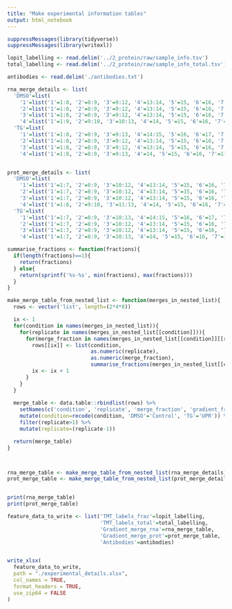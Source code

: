 ```yaml
---
title: "Make experimental information tables"
output: html_notebook
---
```


```r
suppressMessages(library(tidyverse))
suppressMessages(library(writexl))
```

```r
lopit_labelling <- read.delim('../2_protein/raw/sample_info.tsv')
total_labelling <- read.delim('../2_protein/raw/sample_info_total.tsv')
```

```r
antibodies <- read.delim('./antibodies.txt')
```



```r
rna_merge_details <- list(
  'DMSO'=list(
    '1'=list('1'=1:8, '2'=8:9, '3'=9:12, '4'=13:14, '5'=15, '6'=16, '7'=17, '8'=18:21),
    '2'=list('1'=1:8, '2'=8:9, '3'=9:12, '4'=13:14, '5'=15, '6'=16, '7'=17, '8'=18:21),
    '3'=list('1'=1:8, '2'=8:9, '3'=9:12, '4'=13:14, '5'=15, '6'=16, '7'=17, '8'=18:21),
    '4'=list('1'=1:9, '2'=9:10, '3'=10:13, '4'=14, '5'=15, '6'=16, '7'=17, '8'=18:21)),
  'TG'=list(
    '1'=list('1'=1:8, '2'=8:9, '3'=9:13, '4'=14:15, '5'=16, '6'=17, '7'=18, '8'=19:21),
    '2'=list('1'=1:8, '2'=8:9, '3'=9:12, '4'=13:14, '5'=15, '6'=16, '7'=17, '8'=18:21),
    '3'=list('1'=1:8, '2'=8:9, '3'=9:12, '4'=13:14, '5'=15, '6'=16, '7'=17, '8'=18:21),
    '4'=list('1'=1:8, '2'=8:9, '3'=9:13, '4'=14, '5'=15, '6'=16, '7'=17, '8'=18:21)))


prot_merge_details <- list(
  'DMSO'=list(
    '1'=list('1'=1:7, '2'=8:9, '3'=10:12, '4'=13:14, '5'=15, '6'=16, '7'=17, '8'=18:21),
    '2'=list('1'=1:7, '2'=8:9, '3'=10:12, '4'=13:14, '5'=15, '6'=16, '7'=17, '8'=18:21),
    '3'=list('1'=1:7, '2'=8:9, '3'=10:12, '4'=13:14, '5'=15, '6'=16, '7'=17, '8'=18:21),
    '4'=list('1'=1:8, '2'=9:10, '3'=11:13, '4'=14, '5'=15, '6'=16, '7'=17, '8'=18:21)),
  'TG'=list(
    '1'=list('1'=1:7, '2'=8:9, '3'=10:13, '4'=14:15, '5'=16, '6'=17, '7'=18, '8'=19:21),
    '2'=list('1'=1:7, '2'=8:9, '3'=10:12, '4'=13:14, '5'=15, '6'=16, '7'=17, '8'=18:21),
    '3'=list('1'=1:7, '2'=8:9, '3'=10:12, '4'=13:14, '5'=15, '6'=16, '7'=17, '8'=18:21),
    '4'=list('1'=1:7, '2'=8:9, '3'=10:13, '4'=14, '5'=15, '6'=16, '7'=17, '8'=18:21)))

```


```r
summarise_fractions <- function(fractions){
  if(length(fractions)==1){
    return(fractions)
  } else{
    return(sprintf('%s-%s', min(fractions), max(fractions)))
  }
}

make_merge_table_from_nested_list <- function(merges_in_nested_list){
  rows <- vector('list', length=(2*4*8))

  ix <- 1
  for(condition in names(merges_in_nested_list)){
    for(replicate in names(merges_in_nested_list[[condition]])){
      for(merge_fraction in names(merges_in_nested_list[[condition]][[replicate]])){
        rows[[ix]] <- list(condition,
                           as.numeric(replicate),
                           as.numeric(merge_fraction),
                           summarise_fractions(merges_in_nested_list[[condition]][[replicate]][[merge_fraction]]))
        ix <- ix + 1
      }
    }
  }
  
  merge_table <- data.table::rbindlist(rows) %>%
    setNames(c('condition', 'replicate', 'merge_fraction', 'gradient_fractions')) %>%
    mutate(condition=recode(condition, 'DMSO'='Control', 'TG'='UPR')) %>%
    filter(replicate>1) %>%
    mutate(replicate=(replicate-1))

  return(merge_table)
}



rna_merge_table <- make_merge_table_from_nested_list(rna_merge_details)
prot_merge_table <- make_merge_table_from_nested_list(prot_merge_details)


print(rna_merge_table)
print(prot_merge_table)
```


```r
feature_data_to_write <- list('TMT_labels_frac'=lopit_labelling,
                              'TMT_labels_total'=total_labelling,
                              'Gradient_merge_rna'=rna_merge_table,
                              'Gradient_merge_prot'=prot_merge_table,
                              'Antibodies'=antibodies)


write_xlsx(
  feature_data_to_write,
  path = "./experimental_details.xlsx",
  col_names = TRUE,
  format_headers = TRUE,
  use_zip64 = FALSE
)

```



